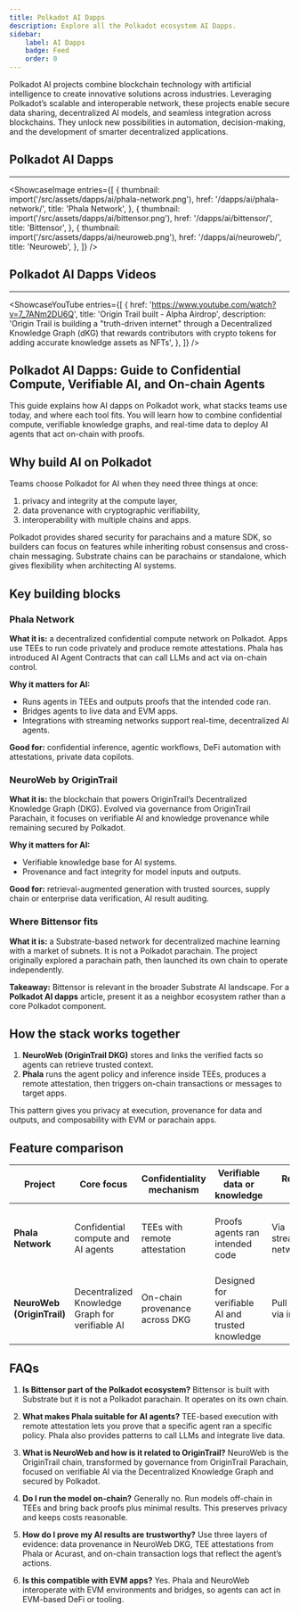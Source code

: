 ```yaml
---
title: Polkadot AI Dapps 
description: Explore all the Polkadot ecosystem AI Dapps.
sidebar: 
    label: AI Dapps
    badge: Feed
    order: 0
---
```



Polkadot AI projects combine blockchain technology with artificial intelligence to create innovative solutions across industries. Leveraging Polkadot’s scalable and interoperable network, these projects enable secure data sharing, decentralized AI models, and seamless integration across blockchains. They unlock new possibilities in automation, decision-making, and the development of smarter decentralized applications.

## Polkadot AI Dapps
----------------
<ShowcaseImage
  entries={[
                  {
      thumbnail: import('/src/assets/dapps/ai/phala-network.png'),
      href: '/dapps/ai/phala-network/',
      title: 'Phala Network',
    },
        {
      thumbnail: import('/src/assets/dapps/ai/bittensor.png'),
      href: '/dapps/ai/bittensor/',
      title: 'Bittensor',
    },
    {
      thumbnail: import('/src/assets/dapps/ai/neuroweb.png'),
      href: '/dapps/ai/neuroweb/',
      title: 'Neuroweb',
      },
  ]}
/>


## Polkadot AI Dapps Videos
----------------
<ShowcaseYouTube
  entries={[
    {
      href: 'https://www.youtube.com/watch?v=7_7ANm2DU6Q',
      title: 'Origin Trail built - Alpha Airdrop',
	  description: 'Origin Trail is building a "truth-driven internet" through a Decentralized Knowledge Graph (dKG) that rewards contributors with crypto tokens for adding accurate knowledge assets as NFTs',
    },
  ]}
/>


## Polkadot AI Dapps: Guide to Confidential Compute, Verifiable AI, and On-chain Agents
This guide explains how AI dapps on Polkadot work, what stacks teams use today, and where each tool fits. You will learn how to combine confidential compute, verifiable knowledge graphs, and real-time data to deploy AI agents that act on-chain with proofs.

## Why build AI on Polkadot
Teams choose Polkadot for AI when they need three things at once:

1. privacy and integrity at the compute layer,
2. data provenance with cryptographic verifiability,
3. interoperability with multiple chains and apps.

Polkadot provides shared security for parachains and a mature SDK, so builders can focus on features while inheriting robust consensus and cross-chain messaging. Substrate chains can be parachains or standalone, which gives flexibility when architecting AI systems.

## Key building blocks

### Phala Network
**What it is:** a decentralized confidential compute network on Polkadot. Apps use TEEs to run code privately and produce remote attestations. Phala has introduced AI Agent Contracts that can call LLMs and act via on-chain control.

**Why it matters for AI:**
* Runs agents in TEEs and outputs proofs that the intended code ran.
* Bridges agents to live data and EVM apps.
* Integrations with streaming networks support real-time, decentralized AI agents.

**Good for:** confidential inference, agentic workflows, DeFi automation with attestations, private data copilots.

### NeuroWeb by OriginTrail
**What it is:** the blockchain that powers OriginTrail’s Decentralized Knowledge Graph (DKG). Evolved via governance from OriginTrail Parachain, it focuses on verifiable AI and knowledge provenance while remaining secured by Polkadot.

**Why it matters for AI:**
* Verifiable knowledge base for AI systems.
* Provenance and fact integrity for model inputs and outputs.

**Good for:** retrieval-augmented generation with trusted sources, supply chain or enterprise data verification, AI result auditing.

### Where Bittensor fits
**What it is:** a Substrate-based network for decentralized machine learning with a market of subnets. It is not a Polkadot parachain. The project originally explored a parachain path, then launched its own chain to operate independently.

**Takeaway:** Bittensor is relevant in the broader Substrate AI landscape. For a **Polkadot AI dapps** article, present it as a neighbor ecosystem rather than a core Polkadot component.

## How the stack works together
1. **NeuroWeb (OriginTrail DKG)** stores and links the verified facts so agents can retrieve trusted context.
2. **Phala** runs the agent policy and inference inside TEEs, produces a remote attestation, then triggers on-chain transactions or messages to target apps.

This pattern gives you privacy at execution, provenance for data and outputs, and composability with EVM or parachain apps.

## Feature comparison
| Project                    | Core focus                                      | Confidentiality mechanism        | Verifiable data or knowledge                     | Real-time data                     | EVM interop                    | Typical use cases                                   |
| -------------------------- | ----------------------------------------------- | -------------------------------- | ------------------------------------------------ | ---------------------------------- | ------------------------------ | --------------------------------------------------- |
| **Phala Network**          | Confidential compute and AI agents              | TEEs with remote attestation     | Proofs agents ran intended code                  | Via streaming/data networks        | Yes, via bridges and contracts | Private inference, DeFi agents, enterprise copilots |
| **NeuroWeb (OriginTrail)** | Decentralized Knowledge Graph for verifiable AI | On-chain provenance across DKG   | Designed for verifiable AI and trusted knowledge | Pull or push via indexers          | Bridges across ecosystems      | RAG with provenance, supply chain AI, compliance    |


## FAQs
1. **Is Bittensor part of the Polkadot ecosystem?**
Bittensor is built with Substrate but it is not a Polkadot parachain. It operates on its own chain.

2. **What makes Phala suitable for AI agents?**
TEE-based execution with remote attestation lets you prove that a specific agent ran a specific policy. Phala also provides patterns to call LLMs and integrate live data.

3. **What is NeuroWeb and how is it related to OriginTrail?**
NeuroWeb is the OriginTrail chain, transformed by governance from OriginTrail Parachain, focused on verifiable AI via the Decentralized Knowledge Graph and secured by Polkadot.

4. **Do I run the model on-chain?**
Generally no. Run models off-chain in TEEs and bring back proofs plus minimal results. This preserves privacy and keeps costs reasonable.

5. **How do I prove my AI results are trustworthy?**
Use three layers of evidence: data provenance in NeuroWeb DKG, TEE attestations from Phala or Acurast, and on-chain transaction logs that reflect the agent’s actions.

6. **Is this compatible with EVM apps?**
Yes. Phala and NeuroWeb interoperate with EVM environments and bridges, so agents can act in EVM-based DeFi or tooling.


<DirectoryLinks directory="dapps/ai" />
